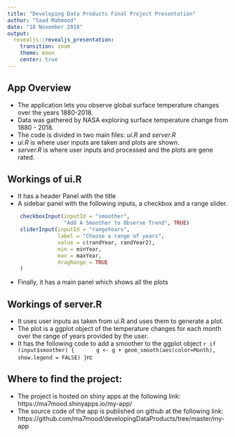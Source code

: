 ```yaml
---
title: "Developing Data Products Final Project Presentation"
author: "Saad Mahmood"
date: "18 November 2018"
output: 
  revealjs::revealjs_presentation:
    transition: zoom 
    theme: moon
    center: true
---
```


## App Overview

* The application lets you observe global surface temperature changes over the years 1880-2018.
* Data was gathered by NASA exploring surface temperature change from 1880 - 2018.
* The code is divided in two main files: *ui.R* and *server.R*
* *ui.R* is where user inputs are taken and plots are shown.
* *server.R* is where user inputs and processed and the plots are gene  rated.


## Workings of ui.R

* It has a header Panel with the title
* A sidebar panel with the following inputs, a checkbox and a range slider.
```r
    checkboxInput(inputId = "smoother", 
                  "Add A Smoother to Observe Trend", TRUE)
    sliderInput(inputId = "rangeYears", 
                label = "Choose a range of years", 
                value = c(randYear, randYear2),
                min = minYear, 
                max = maxYear,
                dragRange = TRUE
    )
```
* Finally, it has a main panel which shows all the plots

## Workings of server.R
* It uses user inputs as taken from ui.R and uses them to generate a plot.
* The plot is a ggplot object of the temperature changes for each month over the range of years provided by the user.
* It has the following code to add a smoother to the ggplot object
```r
if (input$smoother) {
      g <- g + geom_smooth(aes(color=Month), show.legend = FALSE)
}
```rc

## Where to find the project:

* The project is hosted on shiny apps at the following link: https://ma7mood.shinyapps.io/my-app/
* The source code of the app is published on github at the following link: https://github.com/ma7mood/developingDataProducts/tree/master/my-app

